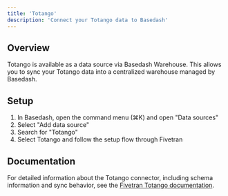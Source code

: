 ```yaml
---
title: 'Totango'
description: 'Connect your Totango data to Basedash'
---
```


## Overview

Totango is available as a data source via Basedash Warehouse. This allows you to sync your Totango data into a centralized warehouse managed by Basedash.

## Setup

1. In Basedash, open the command menu (⌘K) and open "Data sources"
2. Select "Add data source"
3. Search for "Totango"
4. Select Totango and follow the setup flow through Fivetran

## Documentation

For detailed information about the Totango connector, including schema information and sync behavior, see the [Fivetran Totango documentation](https://fivetran.com/docs/connectors/applications/totango).
